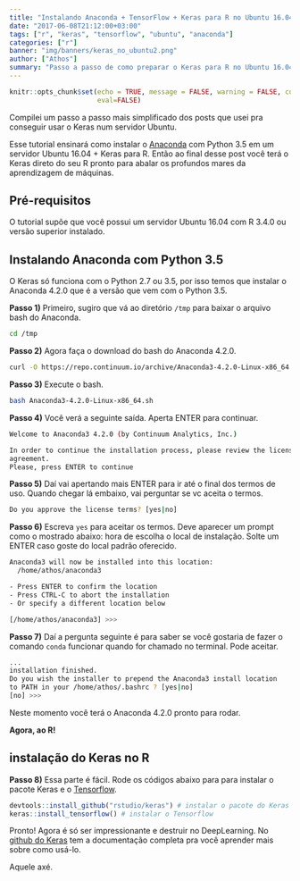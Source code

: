 ```yaml
---
title: "Instalando Anaconda + TensorFlow + Keras para R no Ubuntu 16.04 Server"
date: "2017-06-08T21:12:00+03:00"
tags: ["r", "keras", "tensorflow", "ubuntu", "anaconda"]
categories: ["r"]
banner: "img/banners/keras_no_ubuntu2.png"
author: ["Athos"]
summary: "Passo a passo de como preparar o Keras para R no Ubuntu 16.04 em cima do Anaconda."
---
```

  
```r
knitr::opts_chunk$set(echo = TRUE, message = FALSE, warning = FALSE, comment = FALSE,
                      eval=FALSE)
```

Compilei um passo a passo mais simplificado dos posts que usei pra conseguir usar o Keras num servidor Ubuntu. 

Esse tutorial ensinará como instalar o [Anaconda](https://docs.continuum.io/) com Python 3.5 em um servidor Ubuntu 16.04 + Keras para R. Então ao final desse post você terá o Keras direto do seu R pronto para abalar os profundos mares da aprendizagem de máquinas.

## Pré-requisitos

O tutorial supõe que você possui um servidor Ubuntu 16.04 com R 3.4.0 ou versão superior instalado.

## Instalando Anaconda com Python 3.5

O Keras só funciona com o Python 2.7 ou 3.5, por isso temos que instalar o Anaconda 4.2.0 que é a versão que vem com o Python 3.5.

**Passo 1)** Primeiro, sugiro que vá ao diretório `/tmp` para baixar o arquivo bash do Anaconda.

```bash
cd /tmp
```

**Passo 2)** Agora faça o download do bash do Anaconda 4.2.0.

```bash
curl -O https://repo.continuum.io/archive/Anaconda3-4.2.0-Linux-x86_64.sh
```

**Passo 3)** Execute o bash.

```bash
bash Anaconda3-4.2.0-Linux-x86_64.sh
```

**Passo 4)** Você verá a seguinte saída. Aperta ENTER para continuar.

```bash
Welcome to Anaconda3 4.2.0 (by Continuum Analytics, Inc.)

In order to continue the installation process, please review the license
agreement.
Please, press ENTER to continue
```

**Passo 5)** Daí vai apertando mais ENTER para ir até o final dos termos de uso. Quando chegar lá embaixo, vai perguntar se vc aceita o termos. 

```bash
Do you approve the license terms? [yes|no]
```

**Passo 6)** Escreva `yes` para aceitar os termos. Deve aparecer um prompt como o mostrado abaixo: hora de escolha o local de instalação. Solte um ENTER caso goste do local padrão oferecido. 

```bash
Anaconda3 will now be installed into this location:
  /home/athos/anaconda3

- Press ENTER to confirm the location
- Press CTRL-C to abort the installation
- Or specify a different location below

[/home/athos/anaconda3] >>> 
```

**Passo 7)** Daí a pergunta seguinte é para saber se você gostaria de fazer o comando `conda` funcionar quando for chamado no terminal. Pode aceitar.

```bash
...
installation finished.
Do you wish the installer to prepend the Anaconda3 install location
to PATH in your /home/athos/.bashrc ? [yes|no]
[no] >>> 
```
Neste momento você terá o Anaconda 4.2.0 pronto para rodar. 

**Agora, ao R!**
  
## instalação do Keras no R
  
**Passo 8)** Essa parte é fácil. Rode os códigos abaixo para para instalar o pacote Keras e o [Tensorflow](https://www.tensorflow.org/).

```r
devtools::install_github("rstudio/keras") # instalar o pacote do Keras para R
keras::install_tensorflow() # instalar o Tensorflow
```

Pronto! Agora é só ser impressionante e destruir no DeepLearning. No [github do Keras](https://rstudio.github.io/keras/) tem a documentação completa pra você aprender mais sobre como usá-lo.

Aquele axé.

